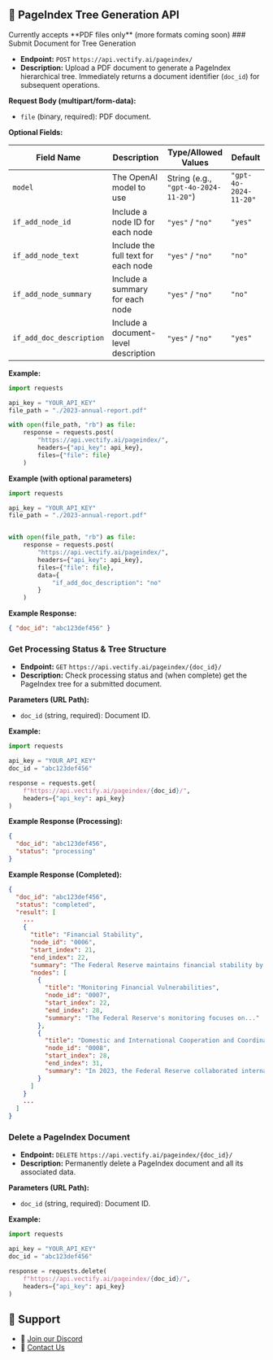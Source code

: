 
## 🌲 PageIndex Tree Generation API
<Callout type="info">
  Currently accepts **PDF files only** (more formats coming soon)
</Callout>
### Submit Document for Tree Generation

* **Endpoint:** `POST` `https://api.vectify.ai/pageindex/`
* **Description:** Upload a PDF document to generate a PageIndex hierarchical tree. Immediately returns a document identifier (`doc_id`) for subsequent operations.

**Request Body (multipart/form-data):**

* `file` (binary, required): PDF document.


**Optional Fields:**

| Field Name               | Description                          | Type/Allowed Values                  | Default               |
| ------------------------ | ------------------------------------ | ------------------------------------ | --------------------- |
| `model`                  | The OpenAI model to use              | String (e.g., `"gpt-4o-2024-11-20"`) | `"gpt-4o-2024-11-20"` |
| `if_add_node_id`         | Include a node ID for each node      | `"yes"` / `"no"`                     | `"yes"`               |
| `if_add_node_text`       | Include the full text for each node  | `"yes"` / `"no"`                     | `"no"`                |
| `if_add_node_summary`    | Include a summary for each node      | `"yes"` / `"no"`                     | `"no"`                |
| `if_add_doc_description` | Include a document-level description | `"yes"` / `"no"`                     | `"yes"`               |

**Example:**

```python
import requests

api_key = "YOUR_API_KEY"
file_path = "./2023-annual-report.pdf"

with open(file_path, "rb") as file:
    response = requests.post(
        "https://api.vectify.ai/pageindex/",
        headers={"api_key": api_key},
        files={"file": file}
    )
```

**Example (with optional parameters)**
```python
import requests

api_key = "YOUR_API_KEY"
file_path = "./2023-annual-report.pdf"


with open(file_path, "rb") as file:
    response = requests.post(
        "https://api.vectify.ai/pageindex/",
        headers={"api_key": api_key},
        files={"file": file},
        data={
            "if_add_doc_description": "no"
        }
    )
```

**Example Response:**

```json
{ "doc_id": "abc123def456" }
```


### Get Processing Status & Tree Structure

* **Endpoint:**  `GET` `https://api.vectify.ai/pageindex/{doc_id}/`
* **Description:**  Check processing status and (when complete) get the PageIndex tree for a submitted document.

**Parameters (URL Path):**

* `doc_id` (string, required): Document ID.

**Example:**

```python
import requests

api_key = "YOUR_API_KEY"
doc_id = "abc123def456"

response = requests.get(
    f"https://api.vectify.ai/pageindex/{doc_id}/",
    headers={"api_key": api_key}
)
```

**Example Response (Processing):**

```json
{
  "doc_id": "abc123def456",
  "status": "processing"
}
```

**Example Response (Completed):**

```json
{
  "doc_id": "abc123def456",
  "status": "completed",
  "result": [
    ...
    {
      "title": "Financial Stability",
      "node_id": "0006",
      "start_index": 21,
      "end_index": 22,
      "summary": "The Federal Reserve maintains financial stability by...",
      "nodes": [
        {
          "title": "Monitoring Financial Vulnerabilities",
          "node_id": "0007",
          "start_index": 22,
          "end_index": 28,
          "summary": "The Federal Reserve's monitoring focuses on..."
        },
        {
          "title": "Domestic and International Cooperation and Coordination",
          "node_id": "0008",
          "start_index": 28,
          "end_index": 31,
          "summary": "In 2023, the Federal Reserve collaborated internationally..."
        }
      ]
    }
    ...
  ]
}
```


### Delete a PageIndex Document

* **Endpoint:**  `DELETE` `https://api.vectify.ai/pageindex/{doc_id}/`
* **Description:**  Permanently delete a PageIndex document and all its associated data.

**Parameters (URL Path):**

* `doc_id` (string, required): Document ID.

**Example:**

```python
import requests

api_key = "YOUR_API_KEY"
doc_id = "abc123def456"

response = requests.delete(
    f"https://api.vectify.ai/pageindex/{doc_id}/",
    headers={"api_key": api_key}
)
```


## 💬 Support

* 🤝 [Join our Discord](https://discord.gg/VuXuf29EUj)
* 📨 [Contact Us](https://ii2abc2jejf.typeform.com/to/meB40zV0)
